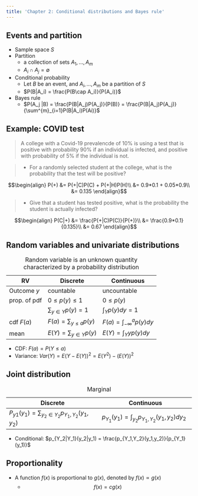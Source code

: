 ```yaml
---
title: 'Chapter 2: Conditional distributions and Bayes rule'
---
```


## Events and partition

- Sample space $S$
- Partition
    - a collection of sets $A_1,\dots, A_m$
    - $A_{i} \cap A_j = \emptyset$
- Conditional probability 
    - Let $B$ be an event, and $A_i,\dots,A_m$ be a partition of $S$
    - $P(B|A_i) = \frac{P(B\cap A_i)}{P(A_i)}$
- Bayes rule
    - $P(A_j |B) = \frac{P(B|A_j)P(A_j)}{P(B)} = \frac{P(B|A_j)P(A_j)}{\sum^{m}_{i=1}P(B|A_i)P(Ai)}$
 

::: {.callout-tip}
## Example: COVID test

> A college with a Covid-19 prevalencde of 10% is using a test that is positive with probability 90% if an individual is infected, and positive with probability of 5% if the individual is not.

> - For a randomly selected student at the college, what is the probability that the test will be positive?

$$\begin{align}
P(+) &= P(+|C)P(C) + P(+|H)P(H)\\
     &= 0.9*0.1 + 0.05*0.9\\
     &= 0.135
\end{align}$$

> - Give that a student has tested positive, what is the probability the student is actually infected?

$$\begin{align}
P(C|+) &= \frac{P(+|C)P(C)}{P(+)}\\
       &= \frac{0.9*0.1}{0.135}\\ 
       &= 0.67
\end{align}$$

:::


## Random variables and univariate distributions

|RV|Discrete|Continuous|
|---|---|---|
|Outcome $y$|countable|uncountable|
|prop. of pdf|$0\leq p(y) \leq1$|$0\leq p(y)$|
||$\sum_{y\in Y}p(y)=1$|$\int_{Y}p(y)dy = 1$|
|cdf $F(a)$|$F(a) = \sum_{y\leq a}p(y)$|$F(a)=\int^{a}_{-\infty}p(y)dy$|
|mean|$E(Y)=\sum_{y\in Y}p(y)$|$E(Y)=\int_{Y}y p(y)dy$| 
: Random variable is an unknown quantity characterized by a probability distribution

- CDF: $F(a) = P(Y\leq a)$
- Variance: $Var(Y) = E(Y-E(Y))^2 = E(Y^2) - (E(Y))^2$

## Joint distribution

|Discrete|Continuous|
|---|---|
|$P_{y1}(y_1)=\sum_{y_2\in Y_2}p_{Y_1, Y_2}(y_1, y_2)$|$p_{Y_1}(y_1) = \int_{y_2}p_{Y_1,Y_2}(y_1,y_2)dy_2$|
: Marginal

- Conditional: $p_{Y_2|Y_1}(y_2|y_1) = \frac{p_{Y_1,Y_2}(y_1,y_2)}{p_{Y_1}(y_1)}$

## Proportionality

- A function $f(x)$ is proportional to $g(x)$, denoted by $f(x) \propto g(x)$
    - $$f(x) = cg(x)$$

    
